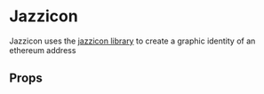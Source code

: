 

# Jazzicon

Jazzicon uses the [jazzicon library](https://github.com/BlockStar/jazzicon) to create a graphic identity of an ethereum address

<Canvas>
  <Story id="components-ui-jazzicon--default-story" />
</Canvas>

## Props

<ArgsTable of={Jazzicon} />